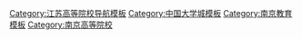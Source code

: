{{Navbox
| title  = [[南京]][[仙林大学城]]
| name   = 仙林大学城
| style  = width:650px
| state  = collapsed
| list1  = [[南京大学]] - [[南京师范大学]] - [[南京邮电大学]] - [[南京中医药大学]] - [[南京财经大学]]<br>[[南京森林警察学院]] - [[南京理工大学紫金学院]] - [[南京信息职业技术学院]]<br>[[南京工业职业技术学院]] - [[南京技师学院]]
}}<noinclude>
[[Category:江苏高等院校导航模板‎]]
[[Category:中国大学城模板‎]]
[[Category:南京教育模板]]
[[Category:南京高等院校]]
</noinclude>